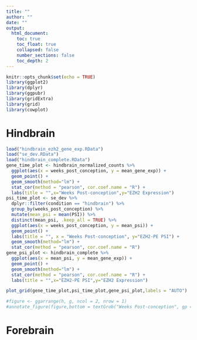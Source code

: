 ```yaml
---
title: ""
author: ""
date: ""
output:
  html_document:
    toc: true
    toc_float: true
    collapsed: false
    number_sections: false
    toc_depth: 2
---
```


```r
knitr::opts_chunk$set(echo = TRUE)
library(ggplot2)
library(dplyr)
library(ggpubr)
library(gridExtra)
library(grid)
library(cowplot)
```

# Hindbrain

```r
load("hindbrain_ezh2_gene_exp.RData")
load("se_dev.RData")
load("hindbrain_complete.RData")
gene_time_plot <- hindbrain_normalized_counts %>%
  ggplot(aes(x = weeks_post_conception, y = mean_gene_exp)) +
  geom_point() +
  geom_smooth(method="lm") +
  stat_cor(method = "pearson", cor.coef.name = "R") +
  labs(title = "",x="Weeks Post-conception",y="EZH2 Expression")
psi_time_plot <- se_dev %>%
  dplyr::filter(condition == "hindbrain") %>%
  group_by(weeks_post_conception) %>%
  mutate(mean_psi = mean(PSI)) %>%
  distinct(mean_psi, .keep_all = TRUE) %>%
  ggplot(aes(x = weeks_post_conception, y = mean_psi)) +
  geom_point() +
  labs(title = "", x = "Weeks Post-conception", y="EZH2-PE PSI") +
  geom_smooth(method="lm") +
  stat_cor(method = "pearson", cor.coef.name = "R")
gene_psi_plot <- hindbrain_complete %>%
  ggplot(aes(x = mean_psi, y = mean_gene_exp)) +
  geom_point() +
  geom_smooth(method="lm") +
  stat_cor(method = "pearson", cor.coef.name = "R") +
  labs(title = "",x="EZH2-PE PSI",y="EZH2 Expression")

plot_grid(gene_time_plot,psi_time_plot,gene_psi_plot,labels = "AUTO")

#figure <- ggarrange(h, g, ncol = 2, nrow = 1)
#annotate_figure(figure,bottom = textGrob("Weeks Post-conception", gp = gpar(cex = 1.0)))
```

# Forebrain

